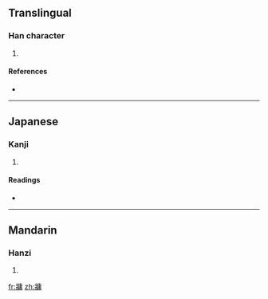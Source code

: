 ==Translingual==

===Han character===
{{Han char|rn=90|rad=爿|as=11|sn=15|four=|canj=女一戈中月 (VMILB)}}

# {{defn|Han|sort=爿11}}

====References====
* {{Han ref|kx=0692.220|dkj=19797|dj=1105.110|hdz=42378.160|uh=7245|ud=29253}}

----

==Japanese==

===Kanji===
{{ja-kanji|grade=|rs=爿11}}

# {{defn|Japanese}}

====Readings====
* {{ja-readings|on=[[よう]] (yō)|kun=[[かきね]] (kakine)}}

----

==Mandarin==

===Hanzi===
{{cmn-hanzi|pin=[[yóng]] ([[yong2]])|wg=yung<sup>2</sup>}}

# {{defn|Mandarin}}

[[fr:牅]]
[[zh:牅]]